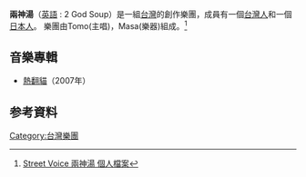 {{Expand|time=2015-08-27T08:03:12+00:00}}
{{藝人
| 姓名 = 兩神湯
| 類型 = 組合
| 圖片 =
| 圖片簡介 = 
| 圖片尺寸 = 
| 原名 = 
| 英文名 = 2 God Soup
| 綽號 = 
| 國籍 = {{ROC-TW}}{{JPN}}
| 音樂類型 = 
| 職業 = 
| 樂器 = 
| 活躍年代 = 2007年至今
| 唱片公司 = 
| 經紀公司 =
| 相關團體 = 
| 網站 = http://my.streetvoice.com.tw/tomomasa{{dead link|date=2017年11月 |bot=InternetArchiveBot |fix-attempted=yes }} streetvoice
| 現任成員 = Tomo（主唱）<br> Masa（吉他手）
| 過往成員 = 
| 獎項 = 
}}
'''兩神湯'''（[[英語|英語]] : 2 God Soup）是一組[[台灣|台灣]]的創作樂團，成員有一個[[台灣人|台灣人]]和一個[[日本人|日本人]]。
樂團由Tomo(主唱)，Masa(樂器)組成。<ref>[http://tw.streetvoice.com/profile/profile.asp?sd=405924 Street Voice 兩神湯 個人檔案]{{dead link|date=2017年11月 |bot=InternetArchiveBot |fix-attempted=yes }}</ref>

==音樂專輯 ==
*[[熱翻貓|熱翻貓]]（2007年）

== 参考資料 ==
<references />

[[Category:台灣樂團|Category:台灣樂團]]